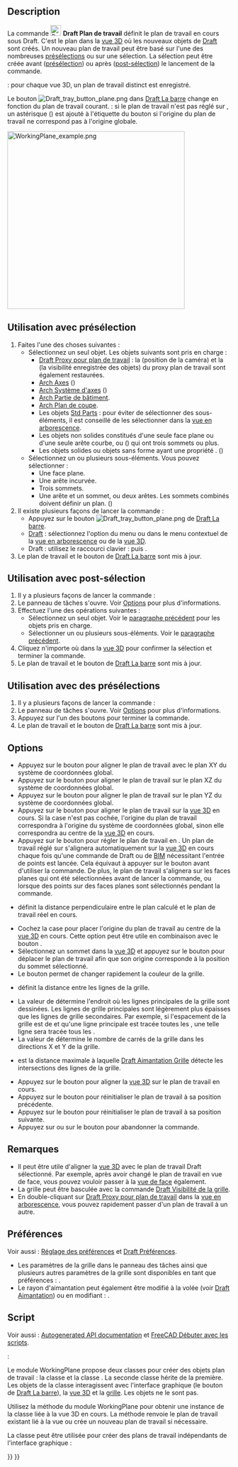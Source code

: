 <languages/>

{{Docnav/fr
|[[Draft_Shape2DView/fr|Projection 2D d'une forme]]
|[[Draft_SetStyle/fr|Définir le style]]
|[[Draft_Workbench/fr|Atelier Draft]]
|IconL=Draft_Shape2DView.svg
|IconR=Draft_SetStyle.svg
|IconC=Workbench_Draft.svg
}}

{{GuiCommand/fr
|Name=Draft SelectPlane
|Name/fr=Draft Plan de travail
|MenuLocation=Utilitaires → Sélectionner un plan
|Workbenches=[[Draft_Workbench/fr|Draft]], [[BIM_Workbench/fr|BIM]]
|Shortcut=Draft : {{KEY|W}} {{KEY|P}}
|SeeAlso=[[Draft_WorkingPlaneProxy/fr|Draft Objet Proxy pour plan de travail]]
}}

==Description== 

La commande [[Image:Draft_SelectPlane.svg|24px]] '''Draft Plan de travail''' définit le plan de travail en cours sous Draft. C'est le plan dans la [[3D_view/fr|vue 3D]] où les nouveaux objets de [[Draft_Workbench/fr|Draft]] sont créés. Un nouveau plan de travail peut être basé sur l'une des nombreuses [[#Utilisation_avec_des_présélections|présélections]] ou sur une sélection. La sélection peut être créée avant ([[#Utilisation_avec_présélection|présélection]]) ou après ([[#Utilisation_avec_post-sélection|post-sélection]]) le lancement de la commande.

{{Version/fr|1.0}} : pour chaque vue 3D, un plan de travail distinct est enregistré.

Le bouton [[Image:Draft_tray_button_plane.png]] dans [[Draft_Tray/fr|Draft La barre]] change en fonction du plan de travail courant. {{Version/fr|1.0}} : si le plan de travail n'est pas réglé sur {{MenuCommand|Automatique}}, un astérisque ({{MenuCommand|*}}) est ajouté à l'étiquette du bouton si l'origine du plan de travail ne correspond pas à l'origine globale.

[[Image:WorkingPlane_example.png|400px]]
{{Caption|Formes créées sur différents plans de travail}}

<span id="Usage_with_pre-selection"></span>
==Utilisation avec présélection==

<div class="mw-translate-fuzzy">
# Faites l'une des choses suivantes :
#* Sélectionnez un seul objet. Les objets suivants sont pris en charge :
#** [[Draft_WorkingPlaneProxy/fr|Draft Proxy pour plan de travail]] : la {{PropertyView|View Data}} (position de la caméra) et la {{PropertyView|Visibility Map}} (la visibilité enregistrée des objets) du proxy plan de travail sont également restaurées.
#** [[Arch_Axis/fr|Arch Axes]] ({{Version/fr|1.0}})
#** [[Arch_AxisSystem/fr|Arch Système d'axes]] ({{Version/fr|1.0}})
#** [[Arch_BuildingPart/fr|Arch Partie de bâtiment]].
#** [[Arch_SectionPlane/fr|Arch Plan de coupe]].
#** Les objets [[Std_Part/fr|Std Parts]] : pour éviter de sélectionner des sous-éléments, il est conseillé de les sélectionner dans la [[Tree_view/fr|vue en arborescence]].
#** Les objets non solides constitués d'une seule face plane ou d'une seule arête courbe, ou ({{Version/fr|1.0}}) qui ont trois sommets ou plus.
#** Les objets solides ou objets sans forme ayant une propriété {{PropertyData|Placement}}. ({{Version/fr|1.0}})
#* Sélectionnez un ou plusieurs sous-éléments. Vous pouvez sélectionner :
#** Une face plane.
#** Une arête incurvée.
#** Trois sommets.
#** Une arête et un sommet, ou deux arêtes. Les sommets combinés doivent définir un plan. ({{Version/fr|1.0}})
# Il existe plusieurs façons de lancer la commande :
#* Appuyez sur le bouton [[Image:Draft_tray_button_plane.png]] de [[Draft_Tray/fr|Draft La barre]].
#* [[Draft_Workbench/fr|Draft]] : sélectionnez l'option {{MenuCommand|Utilitaires → [[Image:Draft_SelectPlane.svg|16px]] Sélectionner un plan}} du menu ou dans le menu contextuel de la [[Tree_view/fr|vue en arborescence]] ou de la [[3D_view/fr|vue 3D]].
#* Draft : utilisez le raccourci clavier : {{KEY|W}} puis {{KEY|P}}.
# Le plan de travail et le bouton de [[Draft_Tray/fr|Draft La barre]] sont mis à jour.
</div>

<span id="Usage_with_post-selection"></span>
==Utilisation avec post-sélection==

# Il y a plusieurs façons de lancer la commande :
# Le panneau de tâches {{MenuCommand|Configuration du plan de travail}} s'ouvre. Voir [[#Options|Options]] pour plus d'informations.
# Effectuez l'une des opérations suivantes :
#* Sélectionnez un seul objet. Voir le [[#Utilisation_avec_présélection|paragraphe précédent]] pour les objets pris en charge.
#* Sélectionner un ou plusieurs sous-éléments. Voir le [[#Utilisation_avec_présélection|paragraphe précédent]].
# Cliquez n'importe où dans la [[3D_view/fr|vue 3D]] pour confirmer la sélection et terminer la commande.
# Le plan de travail et le bouton de [[Draft_Tray/fr|Draft La barre]] sont mis à jour.

<span id="Usage_with_presets"></span>
==Utilisation avec des présélections==

# Il y a plusieurs façons de lancer la commande :
# Le panneau de tâches {{MenuCommand|Configuration du plan de travail}} s'ouvre. Voir [[#Options|Options]] pour plus d'informations.
# Appuyez sur l'un des boutons pour terminer la commande.
# Le plan de travail et le bouton de [[Draft_Tray/fr|Draft La barre]] sont mis à jour.

==Options== 

* Appuyez sur le bouton {{Button|[[Image:View-top.svg|16px]] Haut (XY)}} pour aligner le plan de travail avec le plan XY du système de coordonnées global.
* Appuyez sur le bouton {{Button|[[Image:View-front.svg|16px]] Face (XZ)}} pour aligner le plan de travail sur le plan XZ du système de coordonnées global.
* Appuyez sur le bouton {{Button|[[Image:View-right.svg|16px]] Côté (YZ)}} pour aligner le plan de travail sur le plan YZ du système de coordonnées global.
* Appuyez sur le bouton {{Button|[[Image:View-isometric.svg|16px]] Aligner selon la vue}} pour aligner le plan de travail sur la [[3D_view/fr|vue 3D]] en cours. Si la case {{MenuCommand|Centrer le plan dans la vue}} n'est pas cochée, l'origine du plan de travail correspondra à l'origine du système de coordonnées global, sinon elle correspondra au centre de la [[3D_view/fr|vue 3D]] en cours.
* Appuyez sur le bouton {{Button|[[Image:View-axonometric.svg|16px]] Automatique}} pour régler le plan de travail en {{MenuCommand|Automatique}}. Un plan de travail réglé sur {{MenuCommand|Automatique}} s'alignera automatiquement sur la [[3D_view/fr|vue 3D]] en cours chaque fois qu'une commande de Draft ou de [[BIM_Workbench/fr|BIM]] nécessitant l'entrée de points est lancée. Cela équivaut à appuyer sur le bouton {{Button|[[Image:View-isometric.svg|16px]] Aligner selon la vue}} avant d'utiliser la commande. De plus, le plan de travail s'alignera sur les faces planes qui ont été sélectionnées avant de lancer la commande, ou lorsque des points sur des faces planes sont sélectionnés pendant la commande.
* {{MenuCommand|Décalage}} définit la distance perpendiculaire entre le plan calculé et le plan de travail réel en cours.
* Cochez la case {{MenuCommand|Centrer le plan dans la vue}} pour placer l'origine du plan de travail au centre de la [[3D_view/fr|vue 3D]] en cours. Cette option peut être utile en combinaison avec le bouton {{Button|[[Image:View-isometric.svg|16px]] Aligner selon la vue}}.
* Sélectionnez un sommet dans la [[3D_view/fr|vue 3D]] et appuyez sur le bouton {{Button|[[Image:Draft_Move.svg|16px]] Déplacer le plan de travail}} pour déplacer le plan de travail afin que son origine corresponde à la position du sommet sélectionné.
* Le bouton {{MenuCommand|Couleur de la grille}} permet de changer rapidement la couleur de la grille. {{Version/fr|1.0}}
* {{MenuCommand|Espacement de la grille}} définit la distance entre les lignes de la grille.
* La valeur de {{MenuCommand|Ligne principale tous les}} détermine l'endroit où les lignes principales de la grille sont dessinées. Les lignes de grille principales sont légèrement plus épaisses que les lignes de grille secondaires. Par exemple, si l'espacement de la grille est de {{Value|0.5 m}} et qu'une ligne principale est tracée toutes les {{Value|10 carrés}}, une telle ligne sera tracée tous les {{Value|5 m}}.
* La valeur de {{MenuCommand|Taille de la grille}} détermine le nombre de carrés de la grille dans les directions X et Y de la grille.
* {{MenuCommand|Rayon d'aimantation}} est la distance maximale à laquelle [[Draft_Snap_Grid/fr|Draft Aimantation Grille]] détecte les intersections des lignes de la grille.
* Appuyez sur le bouton {{Button|[[Image:view-fullscreen.svg|16px]] Centrer la vue}} pour aligner la [[3D_view/fr|vue 3D]] sur le plan de travail en cours.
* Appuyez sur le bouton {{Button|[[Image:sel-back.svg|16px]] Précédent}} pour réinitialiser le plan de travail à sa position précédente.
* Appuyez sur le bouton {{Button|Suivant [[Image:sel-forward.svg|16px]]}} pour réinitialiser le plan de travail à sa position suivante. {{Version/fr|1.0}}
* Appuyez sur {{KEY|Échap}} ou sur le bouton {{Button|Fermer}} pour abandonner la commande.

<span id="Notes"></span>
==Remarques==

* Il peut être utile d'aligner la [[3D_view/fr|vue 3D]] avec le plan de travail Draft sélectionné. Par exemple, après avoir changé le plan de travail en vue de face, vous pouvez vouloir passer à la [[Std_ViewFront/fr|vue de face]] également.
* La grille peut être basculée avec la commande [[Draft_ToggleGrid/fr|Draft Visibilité de la grille]].
* En double-cliquant sur [[Draft_WorkingPlaneProxy/fr|Draft Proxy pour plan de travail]] dans la [[Tree_view/fr|vue en arborescence]], vous pouvez rapidement passer d'un plan de travail à un autre.

<span id="Preferences"></span>
==Préférences==

Voir aussi : [[Preferences_Editor/fr|Réglage des préférences]] et [[Draft_Preferences/fr|Draft Préférences]].

* Les paramètres de la grille dans le panneau des tâches ainsi que plusieurs autres paramètres de la grille sont disponibles en tant que préférences : {{MenuCommand|Édition → Préférences... → Draft → Grille et aimantation}}.
* Le rayon d'aimantation peut également être modifié à la volée (voir [[Draft_Snap/fr#Pr.C3.A9f.C3.A9rences|Draft Aimantation]]) ou en modifiant : {{MenuCommand|Outils → Éditer les paramètres... → BaseApp → Preferences → Mod → Draft → snapRange}}.

<span id="Scripting"></span>
==Script==

Voir aussi : [https://freecad.github.io/SourceDoc/ Autogenerated API documentation] et [[FreeCAD_Scripting_Basics/fr|FreeCAD Débuter avec les scripts]].

{{Version/fr|1.0}} :

Le module WorkingPlane propose deux classes pour créer des objets plan de travail : la classe {{incode|PlaneBase}} et la classe {{incode|PlaneGui}}. La seconde classe hérite de la première. Les objets de la classe {{incode|PlaneGui}} interagissent avec l'interface graphique (le bouton de [[Draft_Tray/fr|Draft La barre]]), la [[3D_view/fr|vue 3D]] et la [[Draft_Snap_Grid/fr|grille]]. Les objets {{incode|PlaneBase}} ne le sont pas.

Utilisez la méthode {{incode|get_working_plane()}} du module WorkingPlane pour obtenir une instance de la classe {{incode|PlaneGui}} liée à la vue 3D en cours. La méthode renvoie le plan de travail existant lié à la vue ou crée un nouveau plan de travail si nécessaire.

{{Code|code=
import FreeCAD as App
import WorkingPlane

wp = WorkingPlane.get_working_plane()

origin = App.Vector(0, 0, 0)
normal = App.Vector(1, 1, 1).normalize()
offset = 17
wp.align_to_point_and_axis(origin, normal, offset)

point = App.Vector(10, 15, 2)
projection = wp.project_point(point)
print(projection)
}}

La classe {{incode|PlaneBase}} peut être utilisée pour créer des plans de travail indépendants de l'interface graphique :

{{Code|code=
import WorkingPlane

wp = WorkingPlane.PlaneBase()
}}


{{Docnav/fr
|[[Draft_Shape2DView/fr|Projection 2D d'une forme]]
|[[Draft_SetStyle/fr|Définir le style]]
|[[Draft_Workbench/fr|Atelier Draft]]
|IconL=Draft_Shape2DView.svg
|IconR=Draft_SetStyle.svg
|IconC=Workbench_Draft.svg
}}

{{Draft Tools navi{{#translation:}}}}
{{Userdocnavi{{#translation:}}}}